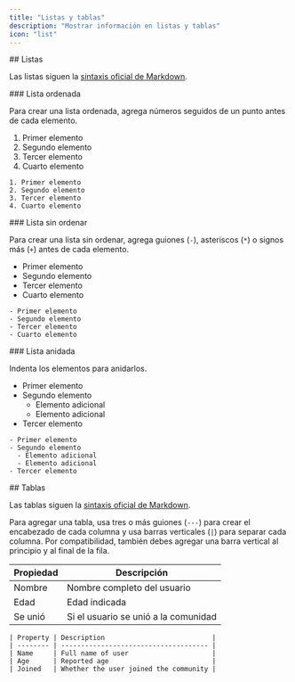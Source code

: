 ```yaml
---
title: "Listas y tablas"
description: "Mostrar información en listas y tablas"
icon: "list"
---
```




<div id="lists">
  ## Listas
</div>

Las listas siguen la [sintaxis oficial de Markdown](https://www.markdownguide.org/basic-syntax/#lists-1).

<div id="ordered-list">
  ### Lista ordenada
</div>

Para crear una lista ordenada, agrega números seguidos de un punto antes de cada elemento.

1. Primer elemento
2. Segundo elemento
3. Tercer elemento
4. Cuarto elemento

```mdx
1. Primer elemento
2. Segundo elemento
3. Tercer elemento
4. Cuarto elemento
```

<div id="unordered-list">
  ### Lista sin ordenar
</div>

Para crear una lista sin ordenar, agrega guiones (`-`), asteriscos (`*`) o signos más (`+`) antes de cada elemento.

- Primer elemento
- Segundo elemento
- Tercer elemento
- Cuarto elemento

```mdx
- Primer elemento
- Segundo elemento
- Tercer elemento
- Cuarto elemento
```

<div id="nested-list">
  ### Lista anidada
</div>

Indenta los elementos para anidarlos.

- Primer elemento
- Segundo elemento
  - Elemento adicional
  - Elemento adicional
- Tercer elemento

```mdx
- Primer elemento
- Segundo elemento
  - Elemento adicional
  - Elemento adicional
- Tercer elemento
```



<div id="tables">
  ## Tablas
</div>

Las tablas siguen la [sintaxis oficial de Markdown](https://www.markdownguide.org/extended-syntax/#tables).

Para agregar una tabla, usa tres o más guiones (`---`) para crear el encabezado de cada columna y usa barras verticales (`|`) para separar cada columna. Por compatibilidad, también debes agregar una barra vertical al principio y al final de la fila.

| Propiedad | Descripción                          |
| --------- | ------------------------------------ |
| Nombre    | Nombre completo del usuario          |
| Edad      | Edad indicada                        |
| Se unió   | Si el usuario se unió a la comunidad |

```mdx
| Property | Description                           |
| -------- | ------------------------------------- |
| Name     | Full name of user                     |
| Age      | Reported age                          |
| Joined   | Whether the user joined the community |
```
